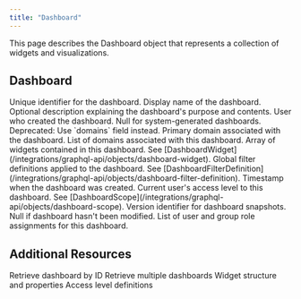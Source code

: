 ```yaml
---
title: "Dashboard"
---
```


This page describes the Dashboard object that represents a collection of widgets and visualizations.

## Dashboard

<ParamField path="id" type="ID!" required>
  Unique identifier for the dashboard.
</ParamField>

<ParamField path="name" type="String!" required>
  Display name of the dashboard.
</ParamField>

<ParamField path="description" type="String">
  Optional description explaining the dashboard's purpose and contents.
</ParamField>

<ParamField path="owner" type="User">
  User who created the dashboard. Null for system-generated dashboards.
</ParamField>

<ParamField path="domain" type="ZSheet">
  Deprecated: Use `domains` field instead. Primary domain associated with the dashboard.
</ParamField>

<ParamField path="domains" type="[ZSheet!]!" required>
  List of domains associated with this dashboard.
</ParamField>

<ParamField path="widgets" type="[DashboardWidget!]!" required>
  Array of widgets contained in this dashboard. See [DashboardWidget](/integrations/graphql-api/objects/dashboard-widget).
</ParamField>

<ParamField path="filters" type="[DashboardFilterDefinition!]!" required>
  Global filter definitions applied to the dashboard. See [DashboardFilterDefinition](/integrations/graphql-api/objects/dashboard-filter-definition).
</ParamField>

<ParamField path="createdAt" type="DateTime!" required>
  Timestamp when the dashboard was created.
</ParamField>

<ParamField path="accessLevel" type="DashboardScope!" required>
  Current user's access level to this dashboard. See [DashboardScope](/integrations/graphql-api/objects/dashboard-scope).
</ParamField>

<ParamField path="version" type="String">
  Version identifier for dashboard snapshots. Null if dashboard hasn't been modified.
</ParamField>

<ParamField path="roleAssignments" type="[RoleAssignment!]!" required>
  List of user and group role assignments for this dashboard.
</ParamField>

## Additional Resources

<CardGroup cols={2}>
  <Card title="Dashboard Query" icon="search" href="/integrations/graphql-api/queries/dashboard/dashboard">
    Retrieve dashboard by ID
  </Card>
  <Card title="Dashboards Query" icon="list" href="/integrations/graphql-api/queries/dashboard/dashboards">
    Retrieve multiple dashboards
  </Card>
  <Card title="DashboardWidget Object" icon="chart-bar" href="/integrations/graphql-api/objects/dashboard-widget">
    Widget structure and properties
  </Card>
  <Card title="DashboardScope Object" icon="shield" href="/integrations/graphql-api/objects/dashboard-scope">
    Access level definitions
  </Card>
</CardGroup>
